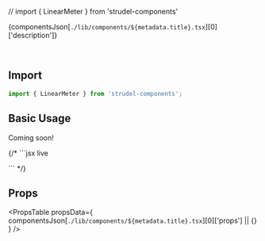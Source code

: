 // import { LinearMeter } from 'strudel-components'

{componentsJson[`./lib/components/${metadata.title}.tsx`][0]['description']}

<br />

## Import

```jsx
import { LinearMeter } from 'strudel-components';
```

## Basic Usage

Coming soon!

{/\* ```jsx live

<LinearMeter />
``` */}

## Props

<PropsTable
  propsData={
    componentsJson[`./lib/components/${metadata.title}.tsx`][0]['props'] || {}
  }
/>
